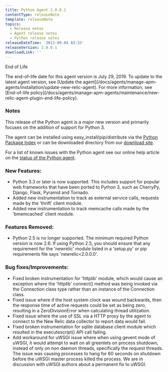 ```yaml
---
title: Python Agent 2.0.0.1
contentType: releaseNote
template: releaseNote
topics:
  - Release notes
  - Agent release notes
  - Python release notes
releaseDateTime: '2013-09-04 03:33'
releaseVersion: 2.0.0.1
downloadLink: ''
---
```


End of Life

<Callout variant="important">
  The end-of-life date for this agent version is July 29, 2019. To update to the latest agent version, see [Update the agent](/docs/agents/manage-apm-agents/installation/update-new-relic-agent). For more information, see [End-of-life policy](/docs/agents/manage-apm-agents/maintenance/new-relic-agent-plugin-end-life-policy).
</Callout>

### Notes

This release of the Python agent is a major new version and primarily focuses on the addition of support for Python 3.

The agent can be installed using easy_install/pip/distribute via the [Python Package Index](https://pypi.python.org/pypi/newrelic) or can be downloaded directory from our [download site](http://download.newrelic.com/python_agent/release/).

For a list of known issues with the Python agent see our online help article on the [status of the Python agent](https://newrelic.com/docs/python/status-of-python-agent).

### New Features:

* Python 3.3 or later is now supported. This includes support for popular web frameworks that have been ported to Python 3, such as CherryPy, Django, Flask, Pyramid and Tornado.
* Added new instrumentation to track as external service calls, requests made by the 'thrift' client module.
* Added new instrumentation to track memcache calls made by the 'bmemcached' client module.

### Features Removed:

* Python 2.5 is no longer supported. The minimum required Python version is now 2.6. If using Python 2.5, you should ensure that any requirement for the 'newrelic' module listed in a 'setup.py' or pip requirements file says 'newrelic&lt;2.0.0.0'.

### Bug fixes/Improvements:

* Fixed broken instrumentation for 'httplib' module, which would cause an exception where the 'httplib' connect() method was being invoked via the Connection class type rather than an instance of the Connection class.
* Fixed issue where if the host system clock was wound backwards, then the response time of active requests could be set as being zero, resulting in a ZeroDivisionError when calculating thread utilization.
* Fixed issue where the use of SSL via a HTTP proxy by the agent to connect to the New Relic data collector to report data would fail.
* Fixed broken instrumentation for sqlite database client module which resulted in the executescript() API call failing.
* Add workaround for uWSGI issue where when using gevent mode of uWSGI, it would attempt to wait on all greenlets on process shutdown, instead of only on non daemon threads, specifically the request threads. The issue was causing processes to hang for 60 seconds on shutdown before the uWSGI master process killed the process. We are in discussion with uWSGI authors about a permanent fix to uWSGI.
